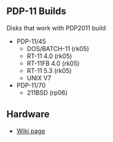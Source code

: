 == PDP-11 Builds ==

Disks that work with PDP2011 build

* PDP-11/45
** DOS/BATCH-11 (rk05)
** RT-11 4.0 (rk05)
** RT-11FB 4.0 (rk05)
** RT-11 5.3 (rk05)
** UNIX V7
* PDP-11/70
** 211BSD (rp06)

== Hardware ==

* [http://land-boards.com/blwiki/index.php?title=PDP-11_ON_RETRO-EP4CE15 Wiki page]
